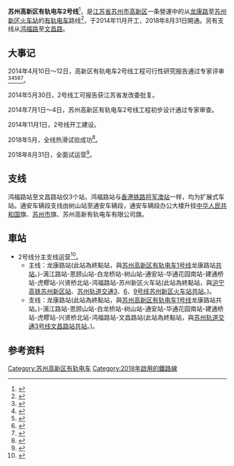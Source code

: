{{Infobox rail line
|名称=苏州高新区有轨电车2号线
|banner_color=
|备注=苏州有轨电车2号线
|image=Line 2, Suzhou Tram.jpg
|类型=[[有轨电车|有轨电车]]
|系统=[[苏州高新区有轨电车|苏州高新区有轨电车]]系统
|状态=运营
|城市=[[苏州|苏州]][[虎丘区|高新区]]
|车站数=13
|起点=[[龙康路站|龙康路站]]<br>[[苏州新区火车站_(地铁)|苏州新区火车站]]<ref name=t2 />/[[文昌路站|文昌路站]]
|每日客流=
|开通日期=2018年8月31日
|关闭日期=
|早班车=6:10
|末班车=21:30
|所有者=
|运营商=苏州高新有轨电车有限公司
|全长=18.7[[公里|公里]]
|线路类型=有轨电车
|轨道数=2
|轨距={{标准轨}}
|电气化=架空[[接触网供电|接触网供电]]
|编组=
|运营速度=设计最高时速70公里/小时
|最高速度=70KM/h
|路线图=
}}

'''苏州高新区有轨电车2号线'''<ref>{{Cite web |url=http://www.sndtram.com/Single.aspx?channelid=3&classid=86 |title=苏州高新区有轨电车2号线规划 |access-date=2015-04-12 |archive-url=https://web.archive.org/web/20150416084417/http://www.sndtram.com/Single.aspx?channelid=3&classid=86 |archive-date=2015-04-16 |dead-url=yes }}</ref>，是[[江苏省|江苏省]][[苏州市|苏州市]][[苏州高新区|高新区]]一条營運中的从[[龙康路站|龙康路]]至[[苏州新区火车站_(地铁)|苏州新区火车站]]的[[有轨电车|有轨电车]]路线<ref name=t2>{{cite web|url=http://www.sndtram.com/Notice/Show.aspx?id=2153|date=2020-01-22|title=有轨电车2号线站名及首末班车时间|access-date=2020-07-04|archive-date=2020-10-18|archive-url=https://web.archive.org/web/20201018114745/http://www.sndtram.com/Notice/Show.aspx?id=2153|dead-url=no}}</ref>，于2014年11月开工，2018年8月31日開通。另有支线从[[鸿福路站|鸿福路]]至[[文昌路站|文昌路]]。

==大事记==
2014年4月10日～12日，高新区有轨电车2号线工程可行性研究报告通过专家评审<ref>{{Cite web |url=http://js.ce.cn/sy/gd/201404/14/t20140414_1456813.shtml |title=苏州高新区有轨电车2号线7月开工 全长18.7公里  |access-date=2014-06-21 |archive-date=2014-11-01 |archive-url=https://web.archive.org/web/20141101211742/http://js.ce.cn/sy/gd/201404/14/t20140414_1456813.shtml |dead-url=yes }}</ref><ref>{{Cite web |url=http://www.csztv.com/wldst/xdjm/szxw/2014-4/12_1606349.shtml |title=高新区有轨电车2号线通过专家评审 |access-date=2014-06-21 |archive-date=2018-09-02 |archive-url=https://web.archive.org/web/20180902153232/http://www.csztv.com/wldst/xdjm/szxw/2014-4/12_1606349.shtml |dead-url=no }}</ref><ref>{{Cite web |url=http://news.eastday.com/eastday/13news/auto/news/csj/u7ai1059678_K4.html |title=苏州高新区有轨电车1号线国庆前试运行 2号线下半年开建 |access-date=2014-06-21 |archive-date=2014-07-14 |archive-url=https://web.archive.org/web/20140714160903/http://news.eastday.com/eastday/13news/auto/news/csj/u7ai1059678_K4.html |dead-url=no }}</ref><ref>{{Cite web |url=http://www.subaonet.com/2014/0415/1317901.shtml |title=高新区有轨电车2号线7月开建 |access-date=2014-06-21 |archive-date=2014-07-14 |archive-url=https://web.archive.org/web/20140714183844/http://www.subaonet.com/2014/0415/1317901.shtml |dead-url=no }}</ref><ref>{{Cite web |url=http://www.sndtram.com/news_01.aspx?Cateid=100&newsid=123 |title=高新区有轨电车2号线工程可行性研究报告通过专家评审 |access-date=2014-08-23 |archive-date=2014-08-26 |archive-url=https://web.archive.org/web/20140826115543/http://www.sndtram.com/news_01.aspx?Cateid=100&newsid=123 |dead-url=no }}</ref>。

2014年5月30日，2号线工可报告获江苏省发改委批复。

2014年7月1日～4日，苏州高新区有轨电车2号线工程初步设计通过专家审查。

2014年11月1日，2号线开工建设。

2018年5月，全线热滑试验成功<ref>{{Cite web|url=http://life.china.com.cn/2018-05/22/content_80173.html|title=苏州有轨电车2号线热滑试验成功|accessdate=2018-08-15|date=2018-05-22|work=life.china.com.cn|archive-url=https://web.archive.org/web/20180815131412/http://life.china.com.cn/2018-05/22/content_80173.html|archive-date=2018-08-15|dead-url=yes}}</ref>。

2018年8月31日，全面试运营<ref>{{Cite web|url=http://jsnews.jschina.com.cn/hxms/201808/t20180808_1820681.shtml|title=苏州电车2号线本月底试运营 可换乘有轨电车1号线、轨交3号线、沪宁城铁_中国江苏网|accessdate=2018-08-15|last=苗津伟|work=jsnews.jschina.com.cn|archive-date=2019-08-20|archive-url=https://web.archive.org/web/20190820094227/http://jsnews.jschina.com.cn/hxms/201808/t20180808_1820681.shtml|dead-url=no}}</ref>。

==支线==
鸿福路站至文昌路站仅3个站，鸿福路站与[[香港铁路|香港铁路]][[将军澳站|将军澳站]]一样，均为扩展式车站。通安车辆段支线由树山站至通安车辆段，通安车辆段办公大楼升挂[[中华人民共和国|中华人民共和国]]旗、[[苏州市|苏州市]]旗、苏州高新有轨电车有限公司旗。

==車站==
* 2号线分主支线运营<ref>{{Cite web |url=http://www.sndtram.com/Notice/Show.aspx?id=2153 |title=有轨电车2号线站名及首末班车时间 |access-date=2020-07-04 |archive-date=2020-10-18 |archive-url=https://web.archive.org/web/20201018114745/http://www.sndtram.com/Notice/Show.aspx?id=2153 |dead-url=no }}</ref>。
**主线：龙康路站(此站為終點站，與[[苏州高新区有轨电车|苏州高新区有轨电车]][[苏州高新区有轨电车1号线|1号线]]龙康路站[[共构与共站|共站]]。)-漓江路站-恩顾山站-白龙桥站-树山站-通安站-华通花园南站-建通桥站-虎疁站-兴贤桥北站-鸿福路站-苏州新区火车站(此站為終點站，與[[沪宁城际铁路|沪宁高铁]][[苏州新区站|苏州新区站]]、[[苏州轨道交通|苏州轨道交通]][[苏州轨道交通3号线|3]]、[[苏州轨道交通6号线|6]]、[[苏州轨道交通9号线|9号线]][[苏州新区火车站_(地铁)|苏州新区火车站]][[共构与共站|共站]]。)。
**支线：龙康路站(此站為終點站，與[[苏州高新区有轨电车|苏州高新区有轨电车]][[苏州高新区有轨电车1号线|1号线]]龙康路站共站。)-漓江路站-恩顾山站-白龙桥站-树山站-通安站-华通花园南站-建通桥站-虎疁站-兴贤桥北站-鸿福路站-文昌路站(此站為終點站，與[[苏州轨道交通|苏州轨道交通]][[苏州轨道交通3号线|3号线]][[文昌路站|文昌路站]][[共构与共站|共站]]。)。

==参考资料==
<references/>

<!--{{苏州高新区有轨电车2号线车站}}-->

[[Category:苏州高新区有轨电车|Category:苏州高新区有轨电车]]
[[Category:2018年啟用的鐵路線|Category:2018年啟用的鐵路線]]
{{苏州轨道交通线路}}